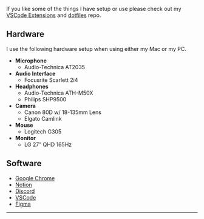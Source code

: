 If you like some of the things I have setup or use please check out my <a href="https://github.com/Hacksore/Hacksore/blob/master/EXTENSIONS.md" target="_blank">VSCode Extensions</a> and <a href="https://github.com/Hacksore/dotfiles" target="_blank">dotfiles</a> repo.

## Hardware
I use the following hardware setup when using either my Mac or my PC.
- **Microphone**
  - Audio-Technica AT2035
- **Audio Interface**
  - Focusrite Scarlett 2i4
- **Headphones**
  - Audio-Technica ATH-M50X
  - Philips SHP9500
- **Camera**
  - Canon 80D w/ 18-135mm Lens
  - Elgato Camlink
- **Mouse**
  - Logitech G305
- **Monitor**
  - LG 27” QHD 165Hz

## Software
- <a href="https://www.google.com/chrome/" target="_blank">Google Chrome</a>
- <a href="https://www.notion.so" target="_blank">Notion</a>
- <a href="https://discord.com" target="_blank">Discord</a>
- <a href="https://code.visualstudio.com" target="_blank">VSCode</a>
- <a href="https://figma.com" target="_blank">Figma</a>

---